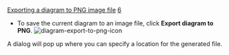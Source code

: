 [[Property:title|Exporting a diagram to PNG image file]]
[[Property:weight|6]]
* To save the current diagram to an image file, click '''Export diagram to PNG'''.  [[Image:diagram-export-to-png-icon]]  <br/>
A dialog will pop up where you can specify a location for the generated file. 




